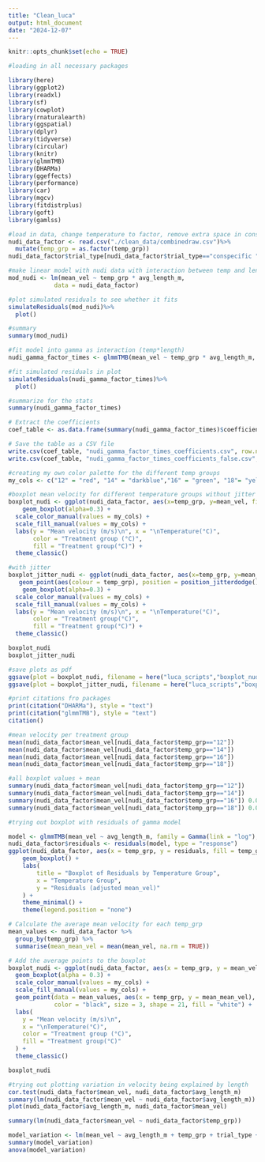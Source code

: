 ```yaml
---
title: "Clean_luca"
output: html_document
date: "2024-12-07"
---
```


```r
knitr::opts_chunk$set(echo = TRUE)
```

```r
#loading in all necessary packages

library(here) 
library(ggplot2) 
library(readxl) 
library(sf) 
library(cowplot)
library(rnaturalearth)
library(ggspatial)
library(dplyr)
library(tidyverse)
library(circular)
library(knitr)
library(glmmTMB)
library(DHARMa)
library(ggeffects)
library(performance)
library(car)
library(mgcv)
library(fitdistrplus)
library(goft)
library(gamlss)
```

```r
#load in data, change temperature to factor, remove extra space in conspecific
nudi_data_factor <- read.csv("./clean_data/combinedraw.csv")%>%
  mutate(temp_grp = as.factor(temp_grp))
nudi_data_factor$trial_type[nudi_data_factor$trial_type=="conspecific "] <- "conspecific"

```

```r
#make linear model with nudi data with interaction between temp and length
mod_nudi <- lm(mean_vel ~ temp_grp * avg_length_m, 
             data = nudi_data_factor)

#plot simulated residuals to see whether it fits
simulateResiduals(mod_nudi)%>%
  plot()

#summary
summary(mod_nudi)
```


```r
#fit model into gamma as interaction (temp*length)
nudi_gamma_factor_times <- glmmTMB(mean_vel ~ temp_grp * avg_length_m, family = Gamma(link = "log"), data = nudi_data_factor)

#fit simulated residuals in plot
simulateResiduals(nudi_gamma_factor_times)%>%
  plot()

#summarize for the stats
summary(nudi_gamma_factor_times)

# Extract the coefficients
coef_table <- as.data.frame(summary(nudi_gamma_factor_times)$coefficients$cond)

# Save the table as a CSV file
write.csv(coef_table, "nudi_gamma_factor_times_coefficients.csv", row.names = TRUE)
write.csv(coef_table, "nudi_gamma_factor_times_coefficients_false.csv", row.names = FALSE)
```

```r

#creating my own color palette for the different temp groups
my_cols <- c("12" = "red", "14" = "darkblue","16" = "green", "18"= "yellow" )

#boxplot mean velocity for different temperature groups without jitter
boxplot_nudi <- ggplot(nudi_data_factor, aes(x=temp_grp, y=mean_vel, fill=temp_grp)) + 
    geom_boxplot(alpha=0.3) +
  scale_color_manual(values = my_cols) +
  scale_fill_manual(values = my_cols) +
  labs(y = "Mean velocity (m/s)\n", x = "\nTemperature(°C)", 
       color = "Treatment group (°C)", 
       fill = "Treatment group(°C)") +
  theme_classic()

#with jitter
boxplot_jitter_nudi <- ggplot(nudi_data_factor, aes(x=temp_grp, y=mean_vel, fill=temp_grp)) + 
   geom_point(aes(colour = temp_grp), position = position_jitterdodge()) +
    geom_boxplot(alpha=0.3) +
  scale_color_manual(values = my_cols) +
  scale_fill_manual(values = my_cols) +
  labs(y = "Mean velocity (m/s)\n", x = "\nTemperature(°C)", 
       color = "Treatment group(°C)", 
       fill = "Treatment group(°C)") +
  theme_classic()

boxplot_nudi
boxplot_jitter_nudi

#save plots as pdf
ggsave(plot = boxplot_nudi, filename = here("luca_scripts","boxplot_nudi.pdf"), width = 6, height = 4)
ggsave(plot = boxplot_jitter_nudi, filename = here("luca_scripts","boxplot_jitter_nudi.pdf"), width = 6, height = 4)


```

```r
#print citations fro packages
print(citation("DHARMa"), style = "text")
print(citation("glmmTMB"), style = "text")
citation()

```

```r
#mean velocity per treatment group
mean(nudi_data_factor$mean_vel[nudi_data_factor$temp_grp=="12"])
mean(nudi_data_factor$mean_vel[nudi_data_factor$temp_grp=="14"])
mean(nudi_data_factor$mean_vel[nudi_data_factor$temp_grp=="16"])
mean(nudi_data_factor$mean_vel[nudi_data_factor$temp_grp=="18"])

#all boxplot values + mean
summary(nudi_data_factor$mean_vel[nudi_data_factor$temp_grp=="12"])
summary(nudi_data_factor$mean_vel[nudi_data_factor$temp_grp=="14"])
summary(nudi_data_factor$mean_vel[nudi_data_factor$temp_grp=="16"]) 0.00141
summary(nudi_data_factor$mean_vel[nudi_data_factor$temp_grp=="18"]) 0.00146
```
```r
#trying out boxplot with residuals of gamma model

model <- glmmTMB(mean_vel ~ avg_length_m, family = Gamma(link = "log"), data = nudi_data_factor)
nudi_data_factor$residuals <- residuals(model, type = "response")
ggplot(nudi_data_factor, aes(x = temp_grp, y = residuals, fill = temp_grp)) +
    geom_boxplot() +
    labs(
        title = "Boxplot of Residuals by Temperature Group",
        x = "Temperature Group",
        y = "Residuals (adjusted mean_vel)"
    ) +
    theme_minimal() +
    theme(legend.position = "none")
```


```r
# Calculate the average mean velocity for each temp_grp
mean_values <- nudi_data_factor %>%
  group_by(temp_grp) %>%
  summarise(mean_mean_vel = mean(mean_vel, na.rm = TRUE))

# Add the average points to the boxplot
boxplot_nudi <- ggplot(nudi_data_factor, aes(x = temp_grp, y = mean_vel, fill = temp_grp)) + 
  geom_boxplot(alpha = 0.3) +
  scale_color_manual(values = my_cols) +
  scale_fill_manual(values = my_cols) +
  geom_point(data = mean_values, aes(x = temp_grp, y = mean_mean_vel), 
             color = "black", size = 3, shape = 21, fill = "white") +
  labs(
    y = "Mean velocity (m/s)\n", 
    x = "\nTemperature(°C)", 
    color = "Treatment group (°C)", 
    fill = "Treatment group(°C)"
  ) +
  theme_classic()

boxplot_nudi
```
```r
#trying out plotting variation in velocity being explained by length
cor.test(nudi_data_factor$mean_vel, nudi_data_factor$avg_length_m)
summary(lm(nudi_data_factor$mean_vel ~ nudi_data_factor$avg_length_m))
plot(nudi_data_factor$avg_length_m, nudi_data_factor$mean_vel)

summary(lm(nudi_data_factor$mean_vel ~ nudi_data_factor$temp_grp))

model_variation <- lm(mean_vel ~ avg_length_m + temp_grp + trial_type + direction_binom, data = nudi_data_factor)
summary(model_variation)
anova(model_variation)

```

